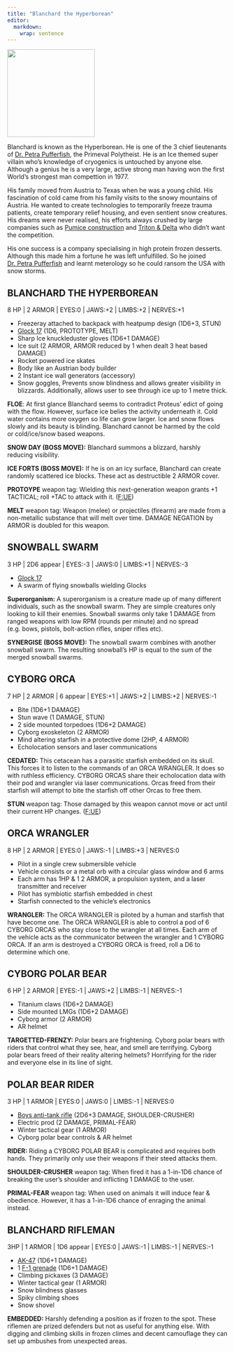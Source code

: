 ```yaml
---
title: "Blanchard the Hyperborean"
editor: 
  markdown: 
    wrap: sentence
---
```


![](images/poutine.png){width=200px fig-align="center"}

Blanchard is known as the Hyperborean.
He is one of the 3 chief lieutenants of [Dr. Petra Pufferfish](/Gaia/Dr_Petra_Pufferfish), the Primeval Polytheist.
He is an Ice themed super villain who's knowledge of cryogenics is untouched by anyone else.
Although a genius he is a very large, active strong man having won the first World's strongest man compettion in 1977.

His family moved from Austria to Texas when he was a young child.
His fascination of cold came from his family visits to the snowy mountains of Austria.
He wanted to create technologies to temporarily freeze trauma patients, create temporary relief housing, and even sentient snow creatures.
His dreams were never realised, his efforts always crushed by large companies such as [Pumice construction]() and [Triton & Delta](/Proteus/Triton_n_Delta.qmd) who didn't want the competition.

His one success is a company specialising in high protein frozen desserts.
Although this made him a fortune he was left unfulfilled.
So he joined [Dr. Petra Pufferfish](/Gaia/Dr_Petra_Pufferfish) and learnt meterology so he could ransom the USA with snow storms.

## BLANCHARD THE HYPERBOREAN {#blanchard}

8 HP | 2 ARMOR | EYES:0 | JAWS:+2 | LIMBS:+2 | NERVES:+1

- Freezeray attached to backpack with heatpump design (1D6+3, STUN)
- [Glock 17](https://en.wikipedia.org/wiki/Glock) (1D6, PROTOTYPE, MELT)
- Sharp Ice knuckleduster gloves (1D6+1 DAMAGE)
- Ice suit (2 ARMOR, ARMOR reduced by 1 when dealt 3 heat based DAMAGE)
- Rocket powered ice skates
- Body like an Austrian body builder
- 2 Instant ice wall generators (accessory)
- Snow goggles, Prevents snow blindness and allows greater visibility in blizzards. Additionally, allows user to see through ice up to 1 metre thick.

__FLOE__: At first glance Blanchard seems to contradict Proteus' edict of going with the flow. However, surface ice belies the activity underneath it. Cold water contains more oxygen so life can grow larger. Ice and snow flows slowly and its beauty is blinding. Blanchard cannot be harmed by the cold or cold/ice/snow based weapons.

__SNOW DAY (BOSS MOVE):__ Blanchard summons a blizzard, harshly reducing visibility.

__ICE FORTS (BOSS MOVE):__ If he is on an icy surface, Blanchard can create randomly scattered ice blocks. These act as destructible 2 ARMOR cover.

__PROTOYPE__ weapon tag: Wielding this next-generation weapon grants +1 TACTICAL; roll +TAC to attack with it. ([F:UE](https://claymorerpgs.itch.io/fist))

__MELT__ weapon tag: Weapon (melee) or projectiles (firearm) are made from a non-metallic substance that will melt over time. DAMAGE NEGATION by ARMOR is doubled for this weapon.

## SNOWBALL SWARM {#snowball_swarm}

3 HP | 2D6 appear | EYES:-3 | JAWS:0 | LIMBS:+1 | NERVES:-3

- [Glock 17](https://en.wikipedia.org/wiki/Glock)
- A swarm of flying snowballs wielding Glocks

__Superorganism:__ A superorganism is a creature made up of many different individuals, such as the snowball swarm. They are simple creatures only looking to kill their enemies. Snowball swarms only take 1 DAMAGE from ranged weapons with low RPM (rounds per minute) and no spread (e.g. bows, pistols, bolt-action rifles, sniper rifles etc). 

__SYNERGISE (BOSS MOVE):__ The snowball swarm combines with another snowball swarm. The resulting snowball's HP is equal to the sum of the merged snowball swarms.

## CYBORG ORCA {#cyborg_orca}

7 HP | 2 ARMOR | 6 appear | EYES:+1 | JAWS:+2 | LIMBS:+2 | NERVES:-1

- Bite (1D6+1 DAMAGE)
- Stun wave (1 DAMAGE, STUN)
- 2 side mounted torpedoes (1D6+2 DAMAGE)
- Cyborg exoskeleton (2 ARMOR)
- Mind altering starfish in a protective dome (2HP, 4 ARMOR)
- Echolocation sensors and laser communications

__CEDATED:__ This cetacean has a parasitic starfish embedded on its skull. This forces it to listen to the commands of an ORCA WRANGLER. It does so with ruthless efficiency. CYBORG ORCAS share their echolocation data with their pod and wrangler via laser communications. Orcas freed from their starfish will attempt to bite the starfish off other Orcas to free them.

__STUN__ weapon tag: Those damaged by this weapon cannot move or act until their current HP changes. ([F:UE](https://claymorerpgs.itch.io/fist))

## ORCA WRANGLER {#orca_wrangler}

8 HP | 2 ARMOR | EYES:0 | JAWS:-1 | LIMBS:+3 | NERVES:0

- Pilot in a single crew submersible vehicle
- Vehicle consists or a metal orb with a circular glass window and 6 arms
- Each arm has 1HP & 1 2 ARMOR, a propulsion system, and a laser transmitter and receiver
- Pilot has symbiotic starfish embedded in chest
- Starfish connected to the vehicle's electronics

__WRANGLER:__ The ORCA WRANGLER is piloted by a human and starfish that have become one. The ORCA WRANGLER is able to control a pod of 6 CYBORG ORCAS who stay close to the wrangler at all times. Each arm of the vehicle acts as the communicator between the wrangler and 1 CYBORG ORCA. If an arm is destroyed a CYBORG ORCA is freed, roll a D6 to determine which one.

## CYBORG POLAR BEAR {#cyborg_polar_bear}

6 HP | 2 ARMOR | EYES:-1 | JAWS:+2 | LIMBS:-1 | NERVES:-1

- Titanium claws (1D6+2 DAMAGE)
- Side mounted LMGs (1D6+2 DAMAGE)
- Cyborg armor (2 ARMOR)
- AR helmet

__TARGETTED-FRENZY:__ Polar bears are frightening. Cyborg polar bears with riders that control what they see, hear, and smell are terrifying. Cyborg polar bears freed of their reality altering helmets? Horrifying for the rider and everyone else in its line of sight.

## POLAR BEAR RIDER {#cyborg_polar_bear_rider}

3 HP | 1 ARMOR | EYES:0 | JAWS:0 | LIMBS:-1 | NERVES:0

- [Boys anti-tank rifle](https://en.wikipedia.org/wiki/Boys_anti-tank_rifle) (2D6+3 DAMAGE, SHOULDER-CRUSHER)
- Electric prod (2 DAMAGE, PRIMAL-FEAR)
- Winter tactical gear (1 ARMOR)
- Cyborg polar bear controls & AR helmet

__RIDER:__ Riding a CYBORG POLAR BEAR is complicated and requires both hands. They primarily only use their weapons if their steed attacks them.

__SHOULDER-CRUSHER__ weapon tag: When fired it has a 1-in-1D6 chance of breaking the user's shoulder and inflicting 1 DAMAGE to the user.

__PRIMAL-FEAR__ weapon tag: When used on animals it will induce fear & obedience. However, it has a 1-in-1D6 chance of enraging the animal instead.

## BLANCHARD RIFLEMAN {#blanchard_rifleman}

3HP | 1 ARMOR | 1D6 appear | EYES:0 | JAWS:-1 | LIMBS:-1 | NERVES:-1

- [AK-47](https://en.wikipedia.org/wiki/AK-47) (1D6+1 DAMAGE)
- 1 [F-1 grenade](https://en.wikipedia.org/wiki/F-1_grenade_(Russia)) (1D6+1 DAMAGE)
- Climbing pickaxes (3 DAMAGE)
- Winter tactical gear (1 ARMOR)
- Snow blindness glasses
- Spiky climbing shoes
- Snow shovel

__EMBEDDED:__ Harshly defending a position as if frozen to the spot.
These riflemen are prized defenders but not as useful for anything else.
With digging and climbing skills in frozen climes and decent camouflage they can set up ambushes from unexpected areas.